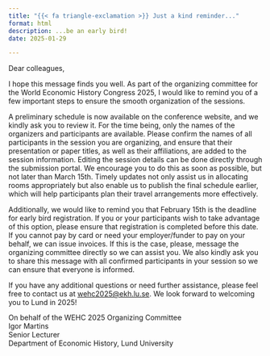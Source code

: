 ```yaml
---
title: "{{< fa triangle-exclamation >}} Just a kind reminder..."
format: html
description: ...be an early bird!
date: 2025-01-29

---
```


Dear colleagues,

I hope this message finds you well. As part of the organizing committee for the World Economic History Congress 2025, I would like to remind you of a few important steps to ensure the smooth organization of the sessions.

A preliminary schedule is now available on the conference website, and we kindly ask you to review it. For the time being, only the names of the organizers and participants are available. Please confirm the names of all participants in the session you are organizing, and ensure that their presentation or paper titles, as well as their affiliations, are added to the session information. Editing the session details can be done directly through the submission portal. We encourage you to do this as soon as possible, but not later than March 15th. Timely updates not only assist us in allocating rooms appropriately but also enable us to publish the final schedule earlier, which will help participants plan their travel arrangements more effectively.

Additionally, we would like to remind you that February 15th is the deadline for early bird registration. If you or your participants wish to take advantage of this option, please ensure that registration is completed before this date. If you cannot pay by card or need your employer/funder to pay on your behalf, we can issue invoices. If this is the case, please, message the organizing committee directly so we can assist you. We also kindly ask you to share this message with all confirmed participants in your session so we can ensure that everyone is informed.

If you have any additional questions or need further assistance, please feel free to contact us at [wehc2025@ekh.lu.se](mailto:wehc2025@ekh.lu.se). We look forward to welcoming you to Lund in 2025!

<div style="line-height:1.2;">
On behalf of the WEHC 2025 Organizing Committee<br>
Igor Martins<br>
Senior Lecturer<br>
Department of Economic History, Lund University
</div>
